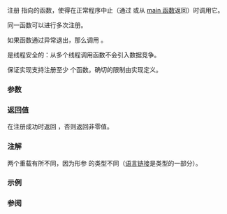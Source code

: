 {{cpp/title|atexit}}
{{cpp/utility/program/navbar}}
{{dcl begin}}
{{dcl header|cstdlib}}
{{dcl rev multi|num=1|until1=c++11|dcl1=
int atexit( /* c-atexit-handler */* func );
int atexit( /* atexit-handler */* func );
|dcl2=
int atexit( /* c-atexit-handler */* func ) noexcept;
int atexit( /* atexit-handler */* func ) noexcept;
}}
{{dcl|num=2|notes={{mark expos}}|1=
extern "C" using /* c-atexit-handler */ = void();
extern "C++" using /* atexit-handler */ = void();
}}
{{dcl end}}

注册 {{c|func}} 指向的函数，使得在正常程序中止（通过 {{lc|std::exit()}} 或从 [[cpp/language/main function|main 函数]]返回）时调用它。
{{rrev multi|until1=c++11
|rev1=这些函数将在静态对象析构期间以逆序调用：如果 A 先于 B 被注册，那么对 B 的调用先于对 A 的调用。同样的规则适用于静态对象构造函数和对 {{tt|atexit}} 的调用之间的定序：见 {{lc|std::exit}}。
|rev2=函数可能与拥有静态存储期的对象的析构函数，或彼此间并发调用，这维持了在 A 的注册按顺序早于 B 的注册时，对 B 的调用按顺序早于对 A 的调用的保证，同样的规则适用于静态对象构造函数和对 {{tt|atexit}} 的调用之间的定序：见 {{lc|std::exit}}。
}}

同一函数可以进行多次注册。

如果函数通过异常退出，那么调用 {{lc|std::terminate}}。

{{tt|atexit}} 是线程安全的：从多个线程调用函数不会引入数据竞争。

保证实现支持注册至少 {{tt|32}} 个函数。确切的限制由实现定义。

===参数===
{{par begin}}
{{par|func|指向正常程序终止时要调用的函数的指针}}
{{par end}}

===返回值===
在注册成功时返回 {{c|0}}，否则返回非零值。

===注解===
两个重载有所不同，因为形参 {{c|func}} 的类型不同（[[cpp/language/language linkage|语言链接]]是类型的一部分）。

===示例===
{{example
|code=
#include &lt;cstdlib&gt;
#include &lt;iostream&gt;

void atexit_handler_1()
{
    std::cout &lt;&lt; "At exit #1\n";
}

void atexit_handler_2()
{
    std::cout &lt;&lt; "At exit #2\n";
}

int main()
{
    const int result_1 = std::atexit(atexit_handler_1);
    const int result_2 = std::atexit(atexit_handler_2);
    
    if (result_1 or result_2)
    {
        std::cerr &lt;&lt; "注册失败！\n";
        return EXIT_FAILURE;
    }
    
    std::cout &lt;&lt; "从 main 返回...\n";
    return EXIT_SUCCESS;
}
|output=
从 main 返回...
At exit #2
At exit #1
}}

===参阅===
{{dsc begin}}
{{dsc inc|cpp/utility/program/dsc abort}}
{{dsc inc|cpp/utility/program/dsc exit}}
{{dsc inc|cpp/utility/program/dsc quick_exit}}
{{dsc inc|cpp/utility/program/dsc at_quick_exit}}
{{dsc see c|c/program/atexit}}
{{dsc end}}

{{langlinks|de|en|es|fr|it|ja|pt|ru}}